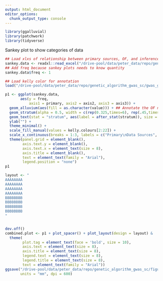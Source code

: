 ```yaml
---
output: html_document
editor_options: 
  chunk_output_type: console
---
```


```r
library(ggalluvial)
library(patchwork)
library(tidyverse)
```


Sankey plot to show categories of data
```r
## Load xlxs of relationship between primary sources, OF, and inference
sankey.data <- readxl::read_excel("/drive-pool/data/peter_data/repo/genetic_algorithm_gwas_sc/gwas_gp_manu_data/sankey.data.catalog_revised.xlsx")
## Add freq because sankey plots needs to know quantity
sankey.data$freq <- 1

## Load kelly color for annotation
load("/drive-pool/data/peter_data/repo/genetic_algorithm_gwas_sc/gwas_gp_manu_data/kelly.colours.rda")

p1 <- ggplot(sankey.data,
       aes(y = freq,
           axis1 = primary, axis2 = axis2, axis3 = axis3)) +
  geom_alluvium(aes(fill = as.character(value))) + ## Annotate the OF number
  geom_stratum(alpha = 0.5, width = c(rep(0.325,times=6), rep(.45,times=11), rep(0.325,times=2))) + ## Custom width size
  geom_text(stat = "stratum", aes(label = after_stat(stratum)), size = 3, family = "Arial") +
  ylab("") +
  theme_minimal() +
  scale_fill_manual(values = kelly.colours[2:22]) +
  scale_x_continuous(breaks = 1:3, labels = c("Primary\nData Sources", "Objective\nFunction", "Inference")) +
  theme(panel.grid = element_blank(),
        axis.text.y = element_blank(),
        axis.text.x = element_text(size = 8),
        axis.title = element_blank(),
        text = element_text(family = "Arial"),
        legend.position = "none")
p1

layout <- "
AAAAAAAA
AAAAAAAA
AAAAAAAA
AAAAAAAA
BBBBBBBB
BBBBBBBB
BBBBBBBB
BBBBBBBB
"


dev.off()
combined.plot <- p1 + plot_spacer() + plot_layout(design = layout) &
  theme(
        plot.tag = element_text(face = 'bold', size = 10),
        axis.text = element_text(size = 8),
        axis.title = element_text(size = 8),
        legend.text = element_text(size = 8),
        legend.title = element_text(size = 8),
        text = element_text(family = "Arial")) 
ggsave("/drive-pool/data/peter_data/repo/genetic_algorithm_gwas_sc/figures/figure_1.png", width = 170, height = 170,
       units = "mm", dpi = 600)
```
